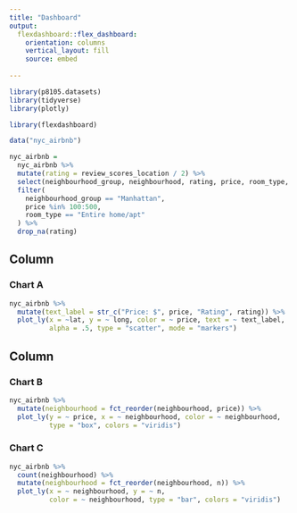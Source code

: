 ```yaml
---
title: "Dashboard"
output: 
  flexdashboard::flex_dashboard:
    orientation: columns
    vertical_layout: fill
    source: embed
  
---
```


```r

library(p8105.datasets)
library(tidyverse)
library(plotly)

library(flexdashboard)
```

```r
data("nyc_airbnb")

nyc_airbnb = 
  nyc_airbnb %>% 
  mutate(rating = review_scores_location / 2) %>% 
  select(neighbourhood_group, neighbourhood, rating, price, room_type, lat, long) %>% 
  filter(
    neighbourhood_group == "Manhattan",
    price %in% 100:500,
    room_type == "Entire home/apt"
  ) %>% 
  drop_na(rating)
```

Column {data-width=650}
-----------------------------------------------------------------------

### Chart A

```r
nyc_airbnb %>% 
  mutate(text_label = str_c("Price: $", price, "Rating", rating)) %>% 
  plot_ly(x = ~lat, y = ~ long, color = ~ price, text = ~ text_label,
          alpha = .5, type = "scatter", mode = "markers")
```

Column {data-width=350}
-----------------------------------------------------------------------

### Chart B

```r
nyc_airbnb %>% 
  mutate(neighbourhood = fct_reorder(neighbourhood, price)) %>% 
  plot_ly(y = ~ price, x = ~ neighbourhood, color = ~ neighbourhood,
          type = "box", colors = "viridis")
```

### Chart C

```r
nyc_airbnb %>% 
  count(neighbourhood) %>% 
  mutate(neighbourhood = fct_reorder(neighbourhood, n)) %>% 
  plot_ly(x = ~ neighbourhood, y = ~ n,
          color = ~ neighbourhood, type = "bar", colors = "viridis")
```

